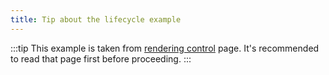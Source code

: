 ```yaml
---
title: Tip about the lifecycle example
---
```


:::tip
  This example is taken from [rendering control](http://localhost:4321/reactter/core_concepts/rendering_control/#example) page.
  It's recommended to read that page first before proceeding.
:::